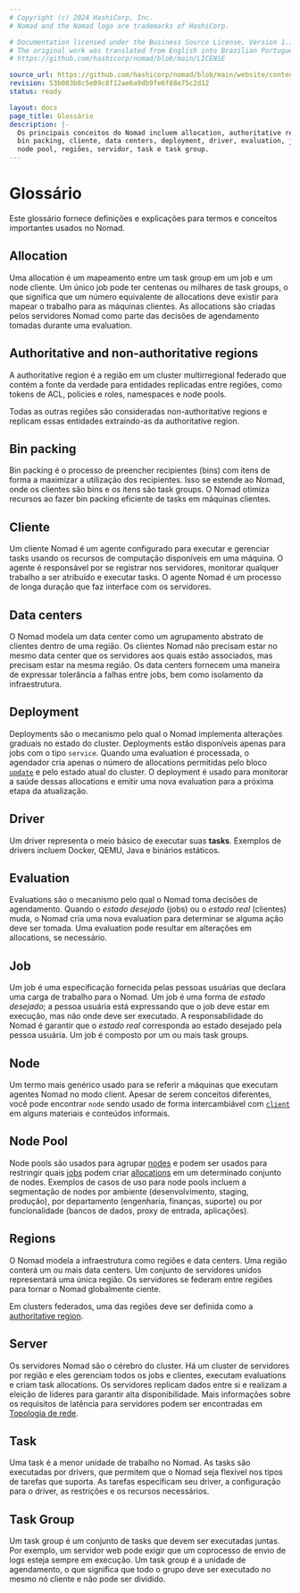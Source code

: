 ```yaml
---
# Copyright (c) 2024 HashiCorp, Inc.
# Nomad and the Nomad logo are trademarks of HashiCorp.

# Documentation licensed under the Business Source License, Version 1.1.
# The original work was translated from English into Brazilian Portuguese.
# https://github.com/hashicorp/nomad/blob/main/LICENSE

source_url: https://github.com/hashicorp/nomad/blob/main/website/content/docs/glossary.mdx
revision: 53b083b8c5e09c8f12ae6a9db9fe6f88e75c2d12
status: ready

layout: docs
page_title: Glossário
description: |-
  Os principais conceitos do Nomad incluem allocation, authoritative regions,
  bin packing, cliente, data centers, deployment, driver, evaluation, job, node,
  node pool, regiões, servidor, task e task group.
---
```


# Glossário

Este glossário fornece definições e explicações para termos e conceitos
importantes usados no Nomad.

## Allocation

Uma allocation é um mapeamento entre um task group em um job e um node cliente.
Um único job pode ter centenas ou milhares de task groups, o que significa que
um número equivalente de allocations deve existir para mapear o trabalho para as
máquinas clientes.
As allocations são criadas pelos servidores Nomad como parte das decisões de
agendamento tomadas durante uma evaluation.

## Authoritative and non-authoritative regions

A authoritative region é a região em um cluster multirregional federado que
contém a fonte da verdade para entidades replicadas entre regiões, como tokens
de ACL, policies e roles, namespaces e node pools.

Todas as outras regiões são consideradas non-authoritative regions e replicam
essas entidades extraindo-as da authoritative region.

## Bin packing

Bin packing é o processo de preencher recipientes (bins) com itens de forma a
maximizar a utilização dos recipientes.
Isso se estende ao Nomad, onde os clientes são bins e os itens são task groups.
O Nomad otimiza recursos ao fazer bin packing eficiente de tasks em máquinas
clientes.

## Cliente

Um cliente Nomad é um agente configurado para executar e gerenciar tasks usando
os recursos de computação disponíveis em uma máquina.
O agente é responsável por se registrar nos servidores, monitorar qualquer
trabalho a ser atribuído e executar tasks.
O agente Nomad é um processo de longa duração que faz interface com os
servidores.

## Data centers

O Nomad modela um data center como um agrupamento abstrato de clientes dentro de
uma região.
Os clientes Nomad não precisam estar no mesmo data center que os servidores aos
quais estão associados, mas precisam estar na mesma região.
Os data centers fornecem uma maneira de expressar tolerância a falhas entre
jobs, bem como isolamento da infraestrutura.

## Deployment

Deployments são o mecanismo pelo qual o Nomad implementa alterações graduais no
estado do cluster.
Deployments estão disponíveis apenas para jobs com o tipo `service`.
Quando uma evaluation é processada, o agendador cria apenas o número de
allocations permitidas pelo bloco [`update`][] e pelo estado atual do cluster.
O deployment é usado para monitorar a saúde dessas allocations e emitir uma nova
evaluation para a próxima etapa da atualização.

## Driver

Um driver representa o meio básico de executar suas **tasks**.
Exemplos de drivers incluem Docker, QEMU, Java e binários estáticos.

## Evaluation

Evaluations são o mecanismo pelo qual o Nomad toma decisões de agendamento.
Quando o _estado desejado_ (jobs) ou o _estado real_ (clientes) muda, o Nomad
cria uma nova evaluation para determinar se alguma ação deve ser tomada.
Uma evaluation pode resultar em alterações em allocations, se necessário.

## Job

Um job é uma especificação fornecida pelas pessoas usuárias que declara uma
carga de trabalho para o Nomad.
Um job é uma forma de _estado desejado_; a pessoa usuária está expressando que o
job deve estar em execução, mas não onde deve ser executado.
A responsabilidade do Nomad é garantir que o _estado real_ corresponda ao estado
desejado pela pessoa usuária.
Um job é composto por um ou mais task groups.

## Node

Um termo mais genérico usado para se referir a máquinas que executam agentes
Nomad no modo client.
Apesar de serem conceitos diferentes, você pode encontrar `node` sendo usado
de forma intercambiável com [`client`](#cliente) em alguns materiais e conteúdos
informais.

## Node Pool

Node pools são usados para agrupar [nodes](#node) e podem ser usados para
restringir quais [jobs](#job) podem criar [allocations](#allocation) em um
determinado conjunto de nodes.
Exemplos de casos de uso para node pools incluem a segmentação de nodes por
ambiente (desenvolvimento, staging, produção), por departamento (engenharia,
finanças, suporte) ou por funcionalidade (bancos de dados, proxy de entrada,
aplicações).

## Regions

O Nomad modela a infraestrutura como regiões e data centers.
Uma região conterá um ou mais data centers.
Um conjunto de servidores unidos representará uma única região.
Os servidores se federam entre regiões para tornar o Nomad globalmente ciente.

Em clusters federados, uma das regiões deve ser definida como a
[authoritative region](#authoritative-and-non-authoritative-regions).

## Server

Os servidores Nomad são o cérebro do cluster.
Há um cluster de servidores por região e eles gerenciam todos os jobs e
clientes, executam evaluations e criam task allocations.
Os servidores replicam dados entre si e realizam a eleição de líderes para
garantir alta disponibilidade.
Mais informações sobre os requisitos de latência para servidores podem ser
encontradas em
[Topologia de rede](/nomad/docs/deploy/production/requirements#network-topology).

## Task

Uma task é a menor unidade de trabalho no Nomad.
As tasks são executadas por drivers, que permitem que o Nomad seja flexível nos
tipos de tarefas que suporta.
As tarefas especificam seu driver, a configuração para o driver, as restrições e
os recursos necessários.

## Task Group

Um task group é um conjunto de tasks que devem ser executadas juntas.
Por exemplo, um servidor web pode exigir que um coprocesso de envio de logs
esteja sempre em execução.
Um task group é a unidade de agendamento, o que significa que todo o grupo deve
ser executado no mesmo nó cliente e não pode ser dividido.

[`update`]: /nomad/docs/job-specification/update
